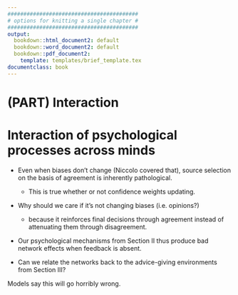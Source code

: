 ```yaml
---
#########################################
# options for knitting a single chapter #
#########################################
output:
  bookdown::html_document2: default
  bookdown::word_document2: default
  bookdown::pdf_document2:
    template: templates/brief_template.tex
documentclass: book
---
```


# (PART) Interaction {-}
\minitoc <!-- this will include a mini table of contents-->

# Interaction of psychological processes across minds {#chapter-interacting-agents}

<!-- Models suggest interactions between agents exascerbate problems, especially where source selection and info weighting combine. -->

\mccorrect{!TODO[extend the simulation/agreement-effects-analysis stuff a bit and it will fill this chapter out well.]}

* Even when biases don't change (Niccolo covered that), source selection on the basis of agreement is inherently pathological.  
  - This is true whether or not confidence weights updating. 

* Why should we care if it's not changing biases (i.e. opinions?)  
  - because it reinforces final decisions through agreement instead of attenuating them through disagreement. 

* Our psychological mechanisms from Section II thus produce bad network effects when feedback is absent. 

* Can we relate the networks back to the advice-giving environments from Section III?

Models say this will go horribly wrong.
